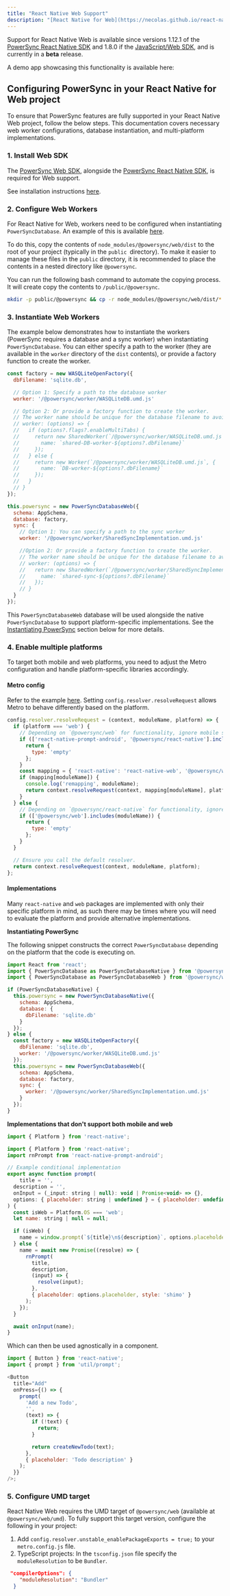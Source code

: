 ```yaml
---
title: "React Native Web Support"
description: "[React Native for Web](https://necolas.github.io/react-native-web/) enables developers to use the same React Native codebase for both mobile and web platforms."
---
```


Support for React Native Web is available since versions 1.12.1 of the [PowerSync React Native SDK](/client-sdk-references/react-native-and-expo) and 1.8.0 if the [JavaScript/Web SDK](/client-sdk-references/js-web), and is currently in a **beta** release.

A demo app showcasing this functionality is available here:
<Card
  title="powersync-js/demos/react-native-web-supabase-todolist at main · powersync-ja/powersync-jsGitHub"
  icon="github"
  href="https://github.com/powersync-ja/powersync-js/tree/main/demos/react-native-web-supabase-todolist"
  horizontal
/>

## Configuring PowerSync in your React Native for Web project

To ensure that PowerSync features are fully supported in your React Native Web project, follow the below steps. This documentation covers necessary web worker configurations, database instantiation, and multi-platform implementations.

### 1\. Install Web SDK

The [PowerSync Web SDK](/client-sdk-references/js-web), alongside the [PowerSync React Native SDK](/client-sdk-references/react-native-and-expo), is required for Web support.

See installation instructions [here](https://www.npmjs.com/package/@powersync/web).

### 2\. Configure Web Workers

For React Native for Web, workers need to be configured when instantiating `PowerSyncDatabase`. An example of this is available [here](https://github.com/powersync-ja/powersync-js/blob/main/demos/react-native-web-supabase-todolist/library/powersync/system.ts).

To do this, copy the contents of `node_modules/@powersync/web/dist` to the root of your project (typically in the `public `directory). To make it easier to manage these files in the `public` directory, it is recommended to place the contents in a nested directory like `@powersync`.

You can run the following bash command to automate the copying process. It will create copy the contents to `/public/@powersync`.

```bash
mkdir -p public/@powersync && cp -r node_modules/@powersync/web/dist/* public/@powersync/
```

### 3\. Instantiate Web Workers

The example below demonstrates how to instantiate the workers (PowerSync requires a database and a sync worker) when instantiating `PowerSyncDatabase`. You can either specify a path to the worker (they are available in the `worker` directory of the `dist` contents), or provide a factory function to create the worker.

```js
const factory = new WASQLiteOpenFactory({
  dbFilename: 'sqlite.db',

  // Option 1: Specify a path to the database worker
  worker: '/@powersync/worker/WASQLiteDB.umd.js'

  // Option 2: Or provide a factory function to create the worker.
  // The worker name should be unique for the database filename to avoid conflicts if multiple clients with different databases are present.
  // worker: (options) => {
  //   if (options?.flags?.enableMultiTabs) {
  //     return new SharedWorker(`/@powersync/worker/WASQLiteDB.umd.js`, {
  //       name: `shared-DB-worker-${options?.dbFilename}`
  //     });
  //   } else {
  //     return new Worker(`/@powersync/worker/WASQLiteDB.umd.js`, {
  //       name: `DB-worker-${options?.dbFilename}`
  //     });
  //   }
  // }
});

this.powersync = new PowerSyncDatabaseWeb({
  schema: AppSchema,
  database: factory,
  sync: {
    // Option 1: You can specify a path to the sync worker
    worker: '/@powersync/worker/SharedSyncImplementation.umd.js'

    //Option 2: Or provide a factory function to create the worker.
    // The worker name should be unique for the database filename to avoid conflicts if multiple clients with different databases are present.
    // worker: (options) => {
    //   return new SharedWorker(`/@powersync/worker/SharedSyncImplementation.umd.js`, {
    //     name: `shared-sync-${options?.dbFilename}`
    //   });
    // }
  }
});
```

This `PowerSyncDatabaseWeb` database will be used alongside the native `PowerSyncDatabase` to support platform-specific implementations. See the [Instantiating PowerSync](/client-sdk-references/react-native-and-expo/react-native-web-support#implementations) section below for more details.

### 4\. Enable multiple platforms

To target both mobile and web platforms, you need to adjust the Metro configuration and handle platform-specific libraries accordingly.

#### Metro config

Refer to the example [here](https://github.com/powersync-ja/powersync-js/blob/main/demos/react-native-web-supabase-todolist/metro.config.js). Setting `config.resolver.resolveRequest` allows Metro to behave differently based on the platform.

```js
config.resolver.resolveRequest = (context, moduleName, platform) => {
  if (platform === 'web') {
    // Depending on `@powersync/web` for functionality, ignore mobile specific dependencies.
    if (['react-native-prompt-android', '@powersync/react-native'].includes(moduleName)) {
      return {
        type: 'empty'
      };
    }
    const mapping = { 'react-native': 'react-native-web', '@powersync/web': '@powersync/web/dist/index.umd.js' };
    if (mapping[moduleName]) {
      console.log('remapping', moduleName);
      return context.resolveRequest(context, mapping[moduleName], platform);
    }
  } else {
    // Depending on `@powersync/react-native` for functionality, ignore `@powersync/web` dependencies.
    if (['@powersync/web'].includes(moduleName)) {
      return {
        type: 'empty'
      };
    }
  }

  // Ensure you call the default resolver.
  return context.resolveRequest(context, moduleName, platform);
};
```

#### Implementations

Many `react-native` and `web` packages are implemented with only their specific platform in mind, as such there may be times where you will need to evaluate the platform and provide alternative implementations.

**Instantiating PowerSync**

The following snippet constructs the correct `PowerSyncDatabase` depending on the platform that the code is executing on.

```js
import React from 'react';
import { PowerSyncDatabase as PowerSyncDatabaseNative } from '@powersync/react-native';
import { PowerSyncDatabase as PowerSyncDatabaseWeb } from '@powersync/web';

if (PowerSyncDatabaseNative) {
  this.powersync = new PowerSyncDatabaseNative({
    schema: AppSchema,
    database: {
      dbFilename: 'sqlite.db'
    }
  });
} else {
  const factory = new WASQLiteOpenFactory({
    dbFilename: 'sqlite.db',
    worker: '/@powersync/worker/WASQLiteDB.umd.js'
  });
  this.powersync = new PowerSyncDatabaseWeb({
    schema: AppSchema,
    database: factory,
    sync: {
      worker: '/@powersync/worker/SharedSyncImplementation.umd.js'
    }
  });
}
```

**Implementations that don't support both mobile and web**

```js
import { Platform } from 'react-native';

import { Platform } from 'react-native';
import rnPrompt from 'react-native-prompt-android';

// Example conditional implementation
export async function prompt(
    title = '',
  description = '',
  onInput = (_input: string | null): void | Promise<void> => {},
  options: { placeholder: string | undefined } = { placeholder: undefined }
) {
  const isWeb = Platform.OS === 'web';
  let name: string | null = null;

  if (isWeb) {
    name = window.prompt(`${title}\n${description}`, options.placeholder);
  } else {
    name = await new Promise((resolve) => {
      rnPrompt(
        title,
        description,
        (input) => {
          resolve(input);
        },
        { placeholder: options.placeholder, style: 'shimo' }
      );
    });
  }

  await onInput(name);
}

```

Which can then be used agnostically in a component.
```js
import { Button } from 'react-native';
import { prompt } from 'util/prompt';

<Button
  title="Add"
  onPress={() => {
    prompt(
      'Add a new Todo',
      '',
      (text) => {
        if (!text) {
          return;
        }

        return createNewTodo(text);
      },
      { placeholder: 'Todo description' }
    );
  }}
/>;
```
### 5\. Configure UMD target

React Native Web requires the UMD target of `@powersync/web` (available at `@powersync/web/umd`). To fully support this target version, configure the following in your project:

1. Add `config.resolver.unstable_enablePackageExports = true;` to your `metro.config.js` file.
2. TypeScript projects: In the `tsconfig.json` file specify the `moduleResolution` to be `Bundler`.

```json
 "compilerOptions": {
    "moduleResolution": "Bundler"
  }
```
